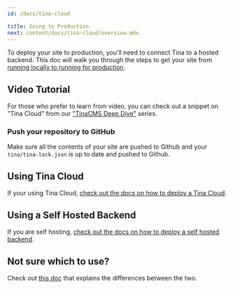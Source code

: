 ```yaml
---
id: /docs/tina-cloud

title: Going to Production
next: content/docs/tina-cloud/overview.mdx
---
```


To deploy your site to production, you'll need to connect Tina to a hosted backend. This doc will walk you through the steps to get your site from [running locally to running for production](/docs/tina-cloud/faq/#what-is-local-mode-vs-prod-mode).

## Video Tutorial

For those who prefer to learn from video, you can check out a snippet on "Tina Cloud" from our ["TinaCMS Deep Dive"](https://www.youtube.com/watch?v=PcgnJDILv4w&list=PLPar4H9PHKVqoCwZy79PHr8-W_vA3lAOB&pp=iAQB) series.

<Youtube embedSrc="https://www.youtube.com/embed/r9vzL_8PEW8?start=39" />

### Push your repository to GitHub

Make sure all the contents of your site are pushed to Github and your `tina/tina-lock.json` is up to date and pushed to Github.

## Using Tina Cloud

If your using Tina Cloud, [check out the docs on how to deploy a Tina Cloud](/docs/tina-cloud/overview).

## Using a Self Hosted Backend

If you are self hosting, [check out the docs on how to deploy a self hosted backend](/docs/self-hosted/overview).

## Not sure which to use?

Check out [this doc](/docs/tina-cloud/faq#what-is-tina-cloud) that explains the differences between the two.

